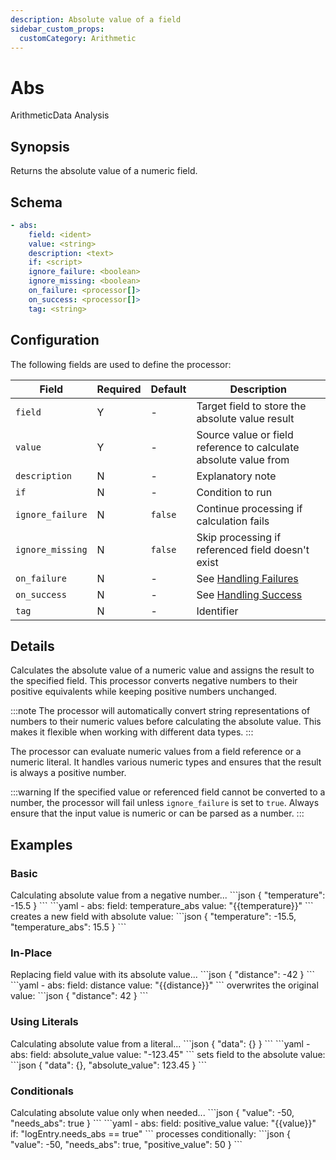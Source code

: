 ```yaml
---
description: Absolute value of a field
sidebar_custom_props:
  customCategory: Arithmetic
---
```


# Abs

<span className="theme-doc-version-badge badge badge--primary">Arithmetic</span><span className="theme-doc-version-badge badge badge--secondary">Data Analysis</span>

## Synopsis

Returns the absolute value of a numeric field.

## Schema

```yaml {2-3}
- abs:
    field: <ident>
    value: <string>
    description: <text>
    if: <script>
    ignore_failure: <boolean>
    ignore_missing: <boolean>
    on_failure: <processor[]>
    on_success: <processor[]>
    tag: <string>
```

## Configuration

The following fields are used to define the processor:

|Field|Required|Default|Description|
|---|---|---|---|
|`field`|Y|-|Target field to store the absolute value result|
|`value`|Y|-|Source value or field reference to calculate absolute value from|
|`description`|N|-|Explanatory note|
|`if`|N|-|Condition to run|
|`ignore_failure`|N|`false`|Continue processing if calculation fails|
|`ignore_missing`|N|`false`|Skip processing if referenced field doesn't exist|
|`on_failure`|N|-|See [Handling Failures](../handling-failures.mdx)|
|`on_success`|N|-|See [Handling Success](../handling-success.mdx)|
|`tag`|N|-|Identifier|

## Details

Calculates the absolute value of a numeric value and assigns the result to the specified field. This processor converts negative numbers to their positive equivalents while keeping positive numbers unchanged.

:::note
The processor will automatically convert string representations of numbers to their numeric values before calculating the absolute value. This makes it flexible when working with different data types.
:::

The processor can evaluate numeric values from a field reference or a numeric literal. It handles various numeric types and ensures that the result is always a positive number.

:::warning
If the specified value or referenced field cannot be converted to a number, the processor will fail unless `ignore_failure` is set to `true`. Always ensure that the input value is numeric or can be parsed as a number.
:::

## Examples

### Basic

<ExampleGrid>
  <CommentCol>
    Calculating absolute value from a negative number...
  </CommentCol>
  <CodeCol>
    ```json
    {
      "temperature": -15.5
    }
    ```
    ```yaml
    - abs:
        field: temperature_abs
        value: "{{temperature}}"
    ```
  </CodeCol>
  <CommentCol>
    creates a new field with absolute value:
  </CommentCol>
  <CodeCol>
    ```json
    {
      "temperature": -15.5,
      "temperature_abs": 15.5
    }
    ```
  </CodeCol>
</ExampleGrid>

### In-Place

<ExampleGrid>
  <CommentCol>
    Replacing field value with its absolute value...
  </CommentCol>
  <CodeCol>
    ```json
    {
      "distance": -42
    }
    ```
    ```yaml
    - abs:
        field: distance
        value: "{{distance}}"
    ```
  </CodeCol>
  <CommentCol>
    overwrites the original value:
  </CommentCol>
  <CodeCol>
    ```json
    {
      "distance": 42
    }
    ```
  </CodeCol>
</ExampleGrid>

### Using Literals

<ExampleGrid>
  <CommentCol>
    Calculating absolute value from a literal...
  </CommentCol>
  <CodeCol>
    ```json
    {
      "data": {}
    }
    ```
    ```yaml
    - abs:
        field: absolute_value
        value: "-123.45"
    ```
  </CodeCol>
  <CommentCol>
    sets field to the absolute value:
  </CommentCol>
  <CodeCol>
    ```json
    {
      "data": {},
      "absolute_value": 123.45
    }
    ```
  </CodeCol>
</ExampleGrid>

### Conditionals

<ExampleGrid>
  <CommentCol>
    Calculating absolute value only when needed...
  </CommentCol>
  <CodeCol>
    ```json
    {
      "value": -50,
      "needs_abs": true
    }
    ```
    ```yaml
    - abs:
        field: positive_value
        value: "{{value}}"
        if: "logEntry.needs_abs == true"
    ```
  </CodeCol>
  <CommentCol>
    processes conditionally:
  </CommentCol>
  <CodeCol>
    ```json
    {
      "value": -50,
      "needs_abs": true,
      "positive_value": 50
    }
    ```
  </CodeCol>
</ExampleGrid>
